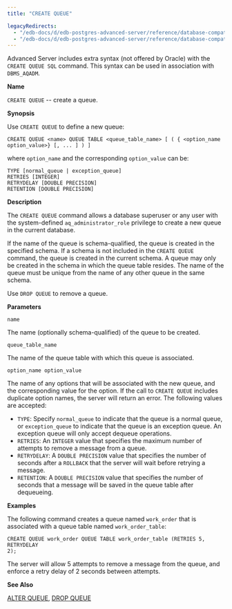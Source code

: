 ```yaml
---
title: "CREATE QUEUE"

legacyRedirects:
  - "/edb-docs/d/edb-postgres-advanced-server/reference/database-compatibility-for-oracle-developers-sql-guide/13/create_queue.html"
  - "/edb-docs/d/edb-postgres-advanced-server/reference/database-compatibility-for-oracle-developers-sql-guide/latest/create_queue.html"
---
```


<div id="create_queue" class="registered_link"></div>

Advanced Server includes extra syntax (not offered by Oracle) with the `CREATE QUEUE SQL` command. This syntax can be used in association with `DBMS_AQADM`.

**Name**

`CREATE QUEUE` -- create a queue.

**Synopsis**

Use `CREATE QUEUE` to define a new queue:

```text
CREATE QUEUE <name> QUEUE TABLE <queue_table_name> [ ( { <option_name
option_value>} [, ... ] ) ]
```

where `option_name` and the corresponding `option_value` can be:

```text
TYPE [normal_queue | exception_queue]
RETRIES [INTEGER]
RETRYDELAY [DOUBLE PRECISION]
RETENTION [DOUBLE PRECISION]
```

**Description**

The `CREATE QUEUE` command allows a database superuser or any user with the system-defined `aq_administrator_role` privilege to create a new queue in the current database.

If the name of the queue is schema-qualified, the queue is created in the specified schema. If a schema is not included in the `CREATE QUEUE` command, the queue is created in the current schema. A queue may only be created in the schema in which the queue table resides. The name of the queue must be unique from the name of any other queue in the same schema.

Use `DROP QUEUE` to remove a queue.

**Parameters**

`name`

 The name (optionally schema-qualified) of the queue to be created.

`queue_table_name`

 The name of the queue table with which this queue is associated.

`option_name option_value`

 The name of any options that will be associated with the new queue, and the corresponding value for the option. If the call to `CREATE QUEUE` includes duplicate option names, the server will return an error. The following values are accepted:

-   `TYPE`: Specify `normal_queue` to indicate that the queue is a normal queue, or `exception_queue` to indicate that the queue is an exception queue. An exception queue will only accept dequeue operations.
-   `RETRIES`: An `INTEGER` value that specifies the maximum number of attempts to remove a message from a queue.                                                       
-   `RETRYDELAY`: A `DOUBLE PRECISION` value that specifies the number of seconds after a `ROLLBACK` that the server will wait before retrying a message.                                                            
-   `RETENTION`: A `DOUBLE PRECISION` value that specifies the number of seconds that a message will be saved in the queue table after dequeueing.                                                                  

**Examples**

The following command creates a queue named `work_order` that is associated with a queue table named `work_order_table`:

```text
CREATE QUEUE work_order QUEUE TABLE work_order_table (RETRIES 5, RETRYDELAY
2);
```

The server will allow 5 attempts to remove a message from the queue, and enforce a retry delay of 2 seconds between attempts.

**See Also**

[ALTER QUEUE](06_alter_queue/#alter_queue), [DROP QUEUE](52_drop_queue/#drop_queue)

